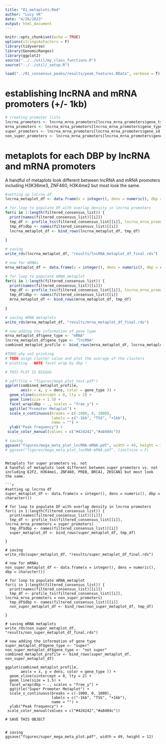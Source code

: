 ```yaml
---
title: "01_metaplots.Rmd"
author: "Lucy VK"
date: "4/26/2023"
output: html_document
---
```


```r
knitr::opts_chunk$set(echo = TRUE)
options(stringsAsFactors = F)
library(tidyverse)
library(GenomicRanges)
library(ggplot2)
source("../../util/my_class_functions.R")
source("../../util/_setup.R")

load("../01_consensus_peaks/results/peak_features.RData", verbose = T)

```

# establishing lncRNA and mRNA promoters (+/- 1kb)
```r

# creating promoter lists
lncrna_promoters <- lncrna_mrna_promoters[lncrna_mrna_promoters$gene_type == "lncRNA"]
mrna_promoters <- lncrna_mrna_promoters[lncrna_mrna_promoters$gene_type == "protein_coding"]
super_promoters <- lncrna_mrna_promoters[lncrna_mrna_promoters$gene_id %in% peak_occurence_df[peak_occurence_df$super_binder == "super binder",]$gene_id]
non_super_promoters <- lncrna_mrna_promoters[lncrna_mrna_promoters$gene_id %in% peak_occurence_df[peak_occurence_df$super_binder == "not super binder",]$gene_id]

```

# metaplots for each DBP by lncRNA and mRNA promoters

A handful of metaplots look different between lncRNA and mRNA promoters including H3K36me3, ZNF460, H3K4me2 but most look the same.
```r

#setting up lncrna df
lncrna_metaplot_df <- data.frame(x = integer(), dens = numeric(), dbp = character())

# for loop to populate DF with overlap density in lncrna promoters
for(i in 1:length(filtered_consensus_list)) {
  print(names(filtered_consensus_list)[[i]])
  tmp_df <- profile_tss(filtered_consensus_list[[i]], lncrna_mrna_promoters = lncrna_promoters)
  tmp_df$dbp <- names(filtered_consensus_list)[[i]]
  lncrna_metaplot_df <- bind_rows(lncrna_metaplot_df, tmp_df)
  
}

# saving
write_rds(lncrna_metaplot_df, "results/lncRNA_metaplot_df_final.rds")

# now for mRNAs 
mrna_metaplot_df <- data.frame(x = integer(), dens = numeric(), dbp = character())

# for loop to populate mRNA_metaplot
for(i in 1:length(filtered_consensus_list)) {
  print(names(filtered_consensus_list)[[i]])
  tmp_df <- profile_tss(filtered_consensus_list[[i]], lncrna_mrna_promoters = mrna_promoters)
  tmp_df$dbp <- names(filtered_consensus_list)[[i]]
  mrna_metaplot_df <- bind_rows(mrna_metaplot_df, tmp_df)
  
}

# saving mRNA metaplots
write_rds(mrna_metaplot_df, "results/mrna_metaplot_df_final.rds")

# now adding the information of gene type
mrna_metaplot_df$gene_type <- "mRNA"
lncrna_metaplot_df$gene_type <- "lncRNA"
combined_metaplot_profile <- bind_rows(mrna_metaplot_df, lncrna_metaplot_df)

#TODO why not printing
# TODO asign cluster value and plot the average of the clusters
# plotting - NOTE facet wrap by dbp !

# THIS PLOT IS BIGGGG

# pdf(file = "figures/mega_plot_test.pdf")
ggplot(combined_metaplot_profile, 
       aes(x = x, y = dens, color = gene_type )) +
  geom_vline(xintercept = 0, lty = 2) + 
  geom_line(size = 1.5) + 
  facet_wrap(dbp ~ ., scales = "free_y") +
  ggtitle("Promoter Metaplot") + 
  scale_x_continuous(breaks = c(-1000, 0, 1000),
                     labels = c("-1kb", "TSS", "+1kb"),
                     name = "") + 
  ylab("Peak frequency") +
 scale_color_manual(values = c("#424242","#a8404c"))

# saving
ggsave("figures/mega_meta_plot_lncRNA-mRNA.pdf", width = 49, height = 12)
# ggsave("figures/mega_meta_plot_lncRNA-mRNA.pdf", limitsize = F)


```
```

Metaplots for super promoters vs. not 
A handful of metaplots look different between super promoters vs. not including E2F2, H3K4me1, ZNF460, PREB, BRCA1, ZKSCAN1 but most look the same.

```r

#setting up lncrna df
super_metaplot_df <- data.frame(x = integer(), dens = numeric(), dbp = character())

# for loop to populate DF with overlap density in lncrna promoters
for(i in 1:length(filtered_consensus_list)) {
  print(names(filtered_consensus_list)[[i]])
  tmp_df <- profile_tss(filtered_consensus_list[[i]], lncrna_mrna_promoters = super_promoters)
  tmp_df$dbp <- names(filtered_consensus_list)[[i]]
  super_metaplot_df <- bind_rows(super_metaplot_df, tmp_df)
  
}

# saving
write_rds(super_metaplot_df, "results/super_metaplot_df_final.rds")

# now for mRNAs 
non_super_metaplot_df <- data.frame(x = integer(), dens = numeric(), dbp = character())

# for loop to populate mRNA_metaplot
for(i in 1:length(filtered_consensus_list)) {
  print(names(filtered_consensus_list)[[i]])
  tmp_df <- profile_tss(filtered_consensus_list[[i]], lncrna_mrna_promoters = non_super_promoters)
  tmp_df$dbp <- names(filtered_consensus_list)[[i]]
  non_super_metaplot_df <- bind_rows(non_super_metaplot_df, tmp_df)
  
}

# saving mRNA metaplots
write_rds(non_super_metaplot_df, "results/non_super_metaplot_df_final.rds")

# now adding the information of gene type
super_metaplot_df$gene_type <- "super"
non_super_metaplot_df$gene_type <- "not super"
combined_metaplot_profile <- bind_rows(super_metaplot_df, non_super_metaplot_df)

ggplot(combined_metaplot_profile, 
       aes(x = x, y = dens, color = gene_type )) +
  geom_vline(xintercept = 0, lty = 2) + 
  geom_line(size = 1.5) + 
  facet_wrap(dbp ~ ., scales = "free_y") +
  ggtitle("Super Promoter Metaplot") + 
  scale_x_continuous(breaks = c(-1000, 0, 1000),
                     labels = c("-1kb", "TSS", "+1kb"),
                     name = "") + 
  ylab("Peak frequency") +
 scale_color_manual(values = c("#424242","#a8404c"))

# SAVE THIS OBJECT


# saving
ggsave("figures/super_mega_meta_plot.pdf", width = 49, height = 12)

```